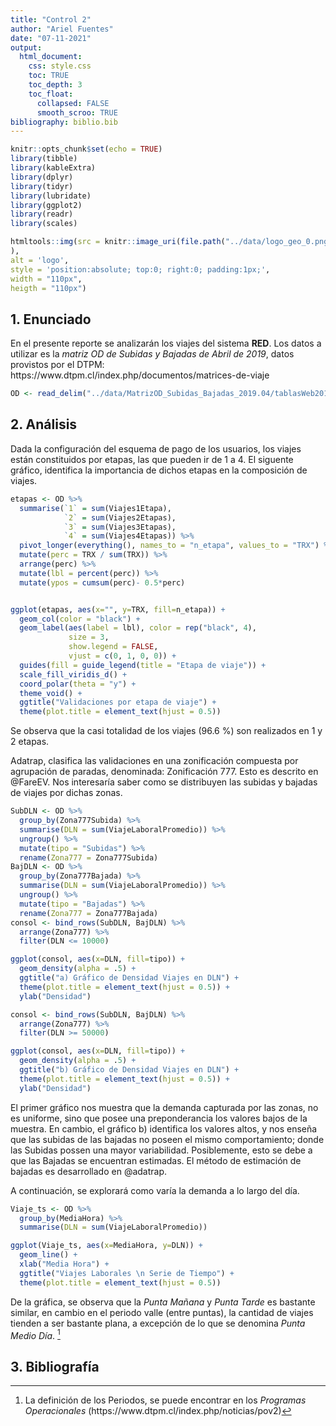 ```yaml
---
title: "Control 2"
author: "Ariel Fuentes"
date: "07-11-2021"
output: 
  html_document:
    css: style.css
    toc: TRUE
    toc_depth: 3
    toc_float:
      collapsed: FALSE
      smooth_scroo: TRUE
bibliography: biblio.bib
---
```

  
```r
knitr::opts_chunk$set(echo = TRUE)
library(tibble)
library(kableExtra)
library(dplyr)
library(tidyr)
library(lubridate)
library(ggplot2)
library(readr)
library(scales)
```

```r
htmltools::img(src = knitr::image_uri(file.path("../data/logo_geo_0.png")
),
alt = 'logo',
style = 'position:absolute; top:0; right:0; padding:1px;',
width = "110px",
heigth = "110px")
```

## 1. Enunciado

En el presente reporte se analizarán los viajes del sistema **RED**. Los datos a utilizar es la *matriz OD de Subidas y Bajadas de Abril de 2019*, datos provistos por el DTPM: https://www.dtpm.cl/index.php/documentos/matrices-de-viaje


````r
OD <- read_delim("../data/MatrizOD_Subidas_Bajadas_2019.04/tablasWeb2019Abril_01_05.MatrizODZonasMediaHora.csv", delim = ";")
````

## 2. Análisis

Dada la configuración del esquema de pago de los usuarios, los viajes están constituidos por etapas, las que pueden ir de 1 a 4. El siguente gráfico, identifica la importancia de dichos etapas en la composición de viajes.

````r
etapas <- OD %>%
  summarise(`1` = sum(Viajes1Etapa), 
            `2` = sum(Viajes2Etapas), 
            `3` = sum(Viajes3Etapas), 
            `4` = sum(Viajes4Etapas)) %>%
  pivot_longer(everything(), names_to = "n_etapa", values_to = "TRX") %>%
  mutate(perc = TRX / sum(TRX)) %>%
  arrange(perc) %>%
  mutate(lbl = percent(perc)) %>%
  mutate(ypos = cumsum(perc)- 0.5*perc)


ggplot(etapas, aes(x="", y=TRX, fill=n_etapa)) +
  geom_col(color = "black") +
  geom_label(aes(label = lbl), color = rep("black", 4),
             size = 3,
             show.legend = FALSE,
             vjust = c(0, 1, 0, 0)) +
  guides(fill = guide_legend(title = "Etapa de viaje")) +
  scale_fill_viridis_d() +
  coord_polar(theta = "y") + 
  theme_void() + 
  ggtitle("Validaciones por etapa de viaje") +
  theme(plot.title = element_text(hjust = 0.5))
````

Se observa que la casi totalidad de los viajes (96.6 %) son realizados en 1 y 2 etapas.

Adatrap, clasifica las validaciones en una zonificación compuesta por agrupación de paradas, denominada: Zonificación 777. Esto es descrito en @FareEV. Nos interesaría saber como se distribuyen las subidas y bajadas de viajes por dichas zonas.

````r
SubDLN <- OD %>%
  group_by(Zona777Subida) %>%
  summarise(DLN = sum(ViajeLaboralPromedio)) %>%
  ungroup() %>%
  mutate(tipo = "Subidas") %>%
  rename(Zona777 = Zona777Subida)
BajDLN <- OD %>%
  group_by(Zona777Bajada) %>%
  summarise(DLN = sum(ViajeLaboralPromedio)) %>%
  ungroup() %>%
  mutate(tipo = "Bajadas") %>%
  rename(Zona777 = Zona777Bajada)
consol <- bind_rows(SubDLN, BajDLN) %>%
  arrange(Zona777) %>%
  filter(DLN <= 10000)

ggplot(consol, aes(x=DLN, fill=tipo)) + 
  geom_density(alpha = .5) +
  ggtitle("a) Gráfico de Densidad Viajes en DLN") +
  theme(plot.title = element_text(hjust = 0.5)) + 
  ylab("Densidad")

consol <- bind_rows(SubDLN, BajDLN) %>%
  arrange(Zona777) %>%
  filter(DLN >= 50000)

ggplot(consol, aes(x=DLN, fill=tipo)) + 
  geom_density(alpha = .5) +
  ggtitle("b) Gráfico de Densidad Viajes en DLN") +
  theme(plot.title = element_text(hjust = 0.5)) + 
  ylab("Densidad")
````

El primer gráfico nos muestra que la demanda capturada por las zonas, no es uniforme, sino que posee una preponderancia los valores bajos de la muestra. En cambio, el gráfico b) identifica los valores altos, y nos enseña que las subidas de las bajadas no poseen el mismo comportamiento; donde las Subidas possen una mayor variabilidad. Posiblemente, esto se debe a que las Bajadas se encuentran estimadas. El método de estimación de bajadas es desarrollado en @adatrap.

A continuación, se explorará como varía la demanda a lo largo del día.

````r
Viaje_ts <- OD %>%
  group_by(MediaHora) %>%
  summarise(DLN = sum(ViajeLaboralPromedio))

ggplot(Viaje_ts, aes(x=MediaHora, y=DLN)) +
  geom_line() + 
  xlab("Media Hora") +
  ggtitle("Viajes Laborales \n Serie de Tiempo") +
  theme(plot.title = element_text(hjust = 0.5))
````

De la gráfica, se observa que la *Punta Mañana* y *Punta Tarde* es bastante similar, en cambio en el periodo valle (entre puntas), la cantidad de viajes tienden a ser bastante plana, a excepción de lo que se denomina *Punta Medio Día*. ^[La definición de los Periodos, se puede encontrar en los *Programas Operacionales* (https://www.dtpm.cl/index.php/noticias/pov2)]

## 3. Bibliografía